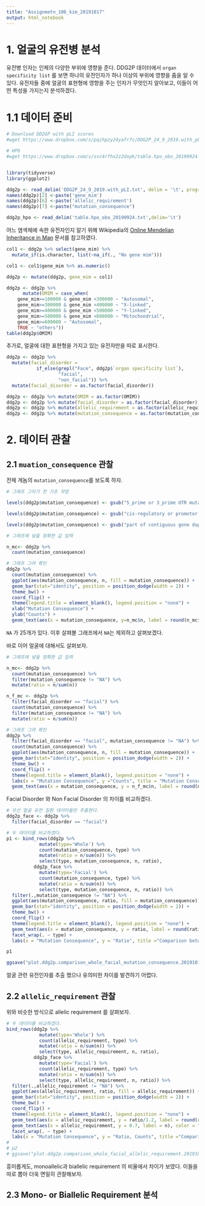 ```yaml
---
title: "Assignmetn_106_kim_20191017"
output: html_notebook
---
```


# 1. 얼굴의 유전병 분석

유전병 인자는 인체의 다양한 부위에 영향을 준다. DDG2P 데이터에서 `organ specificity list` 를 보면 하나의 유전인자가 하나 이상의 부위에 영향을 줌을 알 수 있다. 유전자들 중에 얼굴의 표현형에 영향을 주는 인자가 무엇인지 알아보고, 이들이 어떤 특성을 가지는지 분석하겠다.

# 1.1 데이터 준비

```r
# Download DD2GP with pLI scores
#wget https://www.dropbox.com/s/pqihpzy24yafr7c/DDG2P_24_9_2019.with_pLI.txt

# HPO 
#wget https://www.dropbox.com/s/svc4rfhx2z2dopk/table.hpo_obo_20190924.txt


library(tidyverse)
library(ggplot2)

ddg2p <- read_delim('DDG2P_24_9_2019.with_pLI.txt', delim = '\t', progress = F)
names(ddg2p)[2] <-paste('gene_mim') 
names(ddg2p)[6] <-paste('allelic_requirement')
names(ddg2p)[7] <-paste("mutation_consequence")

ddg2p_hpo <- read_delim('table.hpo_obo_20190924.txt',delim='\t')
```

어느 염색체에 속한 유전자인지 알기 위해 Wikipedia의 [Online Mendelian Inheritance in Man](https://en.wikipedia.org/wiki/Online_Mendelian_Inheritance_in_Man) 문서를 참고하였다.

```r
col1 <- ddg2p %>% select(gene_mim) %>%
  mutate_if(is.character, list(~na_if(., "No gene mim")))

col1 <- col1$gene_mim %>% as.numeric()

ddg2p <- mutate(ddg2p, gene_mim = col1)

ddg2p <- ddg2p %>%
      mutate(OMIM = case_when(
    gene_mim>=100000 & gene_mim <300000 ~ "Autosomal",
    gene_mim>=300000 & gene_mim <400000 ~ "X-linked",
    gene_mim>=400000 & gene_mim <500000 ~ "Y-linked",
    gene_mim>=500000 & gene_mim <600000 ~ "Mitochondrial",
    gene_mim>=600000 ~ "Autosomal",
    TRUE ~ "others"))
table(ddg2p$OMIM)
```

추가로, 얼굴에 대한 표현형을 가지고 있는 유전자만을 따로 표시한다.

```r
ddg2p <- ddg2p %>%
  mutate(facial_disorder =
           if_else(grepl("Face", ddg2p$`organ specificity list`),
                   "facial",
                   "non_facial")) %>%
  mutate(facial_disorder = as.factor(facial_disorder))

ddg2p <- ddg2p %>% mutate(OMIM = as.factor(OMIM))
ddg2p <- ddg2p %>% mutate(facial_disorder = as.factor(facial_disorder))
ddg2p <- ddg2p %>% mutate(allelic_requirement = as.factor(allelic_requirement))
ddg2p <- ddg2p %>% mutate(mutation_consequence = as.factor(mutation_consequence))
```

# 2. 데이터 관찰

## 2.1 `muation_consequence` 관찰

전체 게놈의 `mutation_consequence`를 보도록 하자.

```r
# 그래프 그리기 전 기초 작업

levels(ddg2p$mutation_consequence) <- gsub("5_prime or 3_prime UTR mutation", "5' or 3' UTR mutation",levels(ddg2p$mutation_consequence))

levels(ddg2p$mutation_consequence) <- gsub("cis-regulatory or promotor mutation", "cis-regulatory or \n promotor mutation",levels(ddg2p$mutation_consequence))

levels(ddg2p$mutation_consequence) <- gsub("part of contiguous gene duplication", "part of contiguous \n gene duplication",levels(ddg2p$mutation_consequence))

# 그래프에 넣을 정확한 값 입력

n_mc<- ddg2p %>%
  count(mutation_consequence)

# 그래프 그려 확인
ddg2p %>% 
  count(mutation_consequence) %>%
  ggplot(aes(mutation_consequence, n, fill = mutation_consequence)) +
  geom_bar(stat="identity", position = position_dodge(width = 2)) +
  theme_bw() +
  coord_flip() +
  theme(legend.title = element_blank(), legend.position = "none") +
  xlab("Mutation Consequence") +
  ylab("Counts") +
  geom_text(aes(x = mutation_consequence, y=n_mc$n, label = round(n_mc$n, 2)))
```

`NA` 가 25개가 있다. 이후 살펴볼 그래프에서 `NA`는 제외하고 살펴보겠다.

바로 이어 얼굴에 대해서도 살펴보자.

```r
# 그래프에 넣을 정확한 값 입력

n_mc<- ddg2p %>%
  count(mutation_consequence) %>%
  filter(mutation_consequence != "NA") %>%
  mutate(ratio = n/sum(n))

n_f_mc <- ddg2p %>% 
  filter(facial_disorder == "facial") %>%
  count(mutation_consequence) %>%
  filter(mutation_consequence != "NA") %>%
  mutate(ratio = n/sum(n)) 

# 그래프 그려 확인
ddg2p %>% 
  filter(facial_disorder == "facial", mutation_consequence != "NA") %>%
  count(mutation_consequence) %>%
  ggplot(aes(mutation_consequence, n, fill = mutation_consequence)) +
  geom_bar(stat="identity", position = position_dodge(width = 2)) +
  theme_bw() +
  coord_flip() +
  theme(legend.title = element_blank(), legend.position = "none") +
  labs(x = "Mutation Consequence", y ="Counts", title = "Mutation Consequences for Facial Disorder") +
  geom_text(aes(x = mutation_consequence, y = n_f_mc$n, label = round(n_f_mc$n, 2)))
```

Facial Disorder 와 Non Facial Disorder 의 차이를 비교하겠다.

```r
# 우선 얼굴 유전 질환 데이터들만 추출한다.
ddg2p_face <- ddg2p %>%
  filter(facial_disorder == "facial")

# 두 데이터를 비교하겠다.
p1 <- bind_rows(ddg2p %>%
            mutate(type='Whole') %>%
            count(mutation_consequence, type) %>%
            mutate(ratio = n/sum(n)) %>%
            select(type, mutation_consequence, n, ratio),
          ddg2p_face %>%
            mutate(type='Facial') %>%
            count(mutation_consequence, type) %>%
            mutate(ratio = n/sum(n)) %>%
            select(type, mutation_consequence, n, ratio)) %>%
  filter(.,mutation_consequence != "NA") %>%
  ggplot(aes(mutation_consequence, ratio, fill = mutation_consequence)) +
  geom_bar(stat="identity", position = position_dodge(width = 2)) +
  theme_bw() +
  coord_flip() +
  theme(legend.title = element_blank(), legend.position = "none") +
  geom_text(aes(x = mutation_consequence, y = ratio, label = round(ratio, 2))) +
  facet_wrap(. ~ type) +
  labs(x = "Mutation Consequence", y = "Ratio", title ="Comparison between Whole and Facial Mutation Consequences")

p1

ggsave("plot.ddg2p.comparison_whole_facial_mutation_consequence.20191015.png", p1)
```

얼굴 관련 유전인자를 추출 했으나 유의미한 차이를 발견하기 어렵다.

## 2.2 `allelic_requirement` 관찰

위와 비슷한 방식으로 allelic requirement 를 살펴보자.

```r
# 두 데이터를 비교하겠다.
bind_rows(ddg2p %>%
            mutate(type='Whole') %>%
            count(allelic_requirement, type) %>%
            mutate(ratio = n/sum(n)) %>%
            select(type, allelic_requirement, n, ratio),
          ddg2p_face %>%
            mutate(type='Facial') %>%
            count(allelic_requirement, type) %>%
            mutate(ratio = n/sum(n)) %>%
            select(type, allelic_requirement, n, ratio)) %>%
  filter(.,allelic_requirement != "NA") %>%
  ggplot(aes(allelic_requirement, ratio, fill = allelic_requirement)) +
  geom_bar(stat="identity", position = position_dodge(width = 2)) +
  theme_bw() +
  coord_flip() +
  theme(legend.title = element_blank(), legend.position = "none") +
  geom_text(aes(x = allelic_requirement, y = ratio/1.2, label = round(ratio, 2))) +
  geom_text(aes(x = allelic_requirement, y = 0.7, label = n), color = "blue") +
  facet_wrap(. ~ type) +
  labs(x = "Mutation Consequence", y = "Ratio, Counts", title ="Comparison between Whole and Facial Allelic Requirement")
# 
# p2
# ggsave("plot.ddg2p.comparison_whole_facial_allelic_requirement.20191015.png", p2)
```

흥미롭게도, monoallelic과 biallelic requirement 의 비율에서 차이가 보였다.
이들을 따로 뽑아 더욱 면밀히 관찰해보자.

## 2.3 Mono- or Biallelic Requirement 분석


